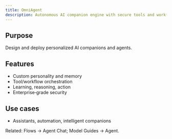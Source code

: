 ```yaml
---
title: OmniAgent
description: Autonomous AI companion engine with secure tools and workflows.
---
```


## Purpose

Design and deploy personalized AI companions and agents.

## Features

- Custom personality and memory
- Tool/workflow orchestration
- Learning, reasoning, action
- Enterprise‑grade security

## Use cases

- Assistants, automation, intelligent companions

Related: Flows → Agent Chat; Model Guides → Agent.
